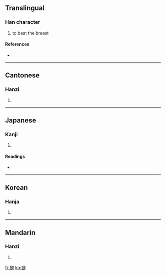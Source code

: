 ==Translingual==

===Han character===
{{Han char|rn=64|rad=手|as=13|sn=16|four=5004<sub>1</sub>|canj=手尸口十 (QSRJ)}}

# to beat the breast

====References====
* {{Han ref|kx=0459.070|dkj=12834|dj=0808.060|hdz=31973.030|uh=64D7|ud=25815|bh=E9A4|bd=59812}}

----

==Cantonese==

===Hanzi===
{{yue-hanzi|jyut=|y=pik1}}

# {{defn|Cantonese}}

----

==Japanese==

===Kanji===
{{ja-kanji|grade=|rs=手13}}

# {{defn|Japanese}}

====Readings====
* {{ja-readings|on=[[へき]] (heki), [[びゃく]] (byaku), [[ひゃく]] (hyaku), [[はく]] (haku)|kun=[[むねをうつ]] (muneoutsu)}}

----

==Korean==

===Hanja===
{{ko-hanja|hangeul=벽|eumhun=|rv=byeok|mr=pyŏk|y=pyekaa}}

# {{defn|Korean}}

----

==Mandarin==

===Hanzi===
{{cmn-hanzi|pin=[[pǐ]] ([[pi3]]), [[pì]] ([[pi4]])|wg=p'i<sup>3</sup>, p'i<sup>4</sup>}}

# {{defn|Mandarin}}

[[fr:擗]]
[[ko:擗]]